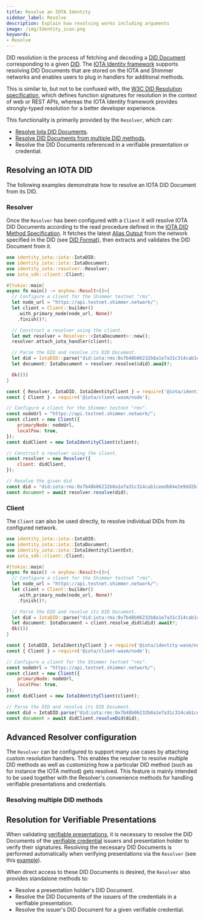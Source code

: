 ```yaml
---
title: Resolve an IOTA Identity
sidebar_label: Resolve
description: Explain how resolving works including arguments
image: /img/Identity_icon.png
keywords:
- Resolve
---
```


<Announcement/>

DID resolution is the process of fetching and decoding a [DID Document](https://www.w3.org/TR/did-core/#dfn-did-documents) corresponding to a given [DID](https://www.w3.org/TR/did-core/#dfn-decentralized-identifiers). The [IOTA Identity framework](https://github.com/iotaledger/identity.rs) supports resolving DID Documents that are stored on the IOTA and Shimmer networks and enables users to plug in handlers for additional methods.

This is similar to, but not to be confused with, the [W3C DID Resolution specification](https://w3c-ccg.github.io/did-resolution/), which defines function signatures for resolution in the context of web or REST APIs, whereas the IOTA Identity framework provides strongly-typed resolution for a better developer experience.

This functionality is primarily provided by the `Resolver`, which can:
- [Resolve Iota DID Documents](#resolving-an-iota-did).
- [Resolve DID Documents from multiple DID methods](#resolving-multiple-did-methods). 
- Resolve the DID Documents referenced in a verifiable presentation or credential.

## Resolving an IOTA DID 

The following examples demonstrate how to resolve an IOTA DID Document from its DID.

### Resolver 

Once the `Resolver` has been configured with a `Client` it will resolve IOTA DID Documents according to the read procedure defined in the [IOTA DID Method Specification](../../specs/did/iota_did_method_spec.mdx#read). It fetches the latest [Alias Output](../../specs/did/iota_did_method_spec.mdx#alias-output) from the network specified in the DID (see [DID Format](../../specs/did/iota_did_method_spec.mdx#did-format)), then extracts and validates the DID Document from it.

<Tabs>
<TabItem value="rust" label="Rust">

```rust
use identity_iota::iota::IotaDID;
use identity_iota::iota::IotaDocument;
use identity_iota::resolver::Resolver;
use iota_sdk::client::Client;

#[tokio::main]
async fn main() -> anyhow::Result<()>{
  // Configure a client for the Shimmer testnet "rms".
  let node_url = "https://api.testnet.shimmer.network/";
  let client = Client::builder()
    .with_primary_node(node_url, None)?
    .finish()?;

  // Construct a resolver using the client.
  let mut resolver = Resolver::<IotaDocument>::new();
  resolver.attach_iota_handler(client);

  // Parse the DID and resolve its DID Document.
  let did = IotaDID::parse("did:iota:rms:0x7b48b06232b8a1e7a31c314cab1ceedb84e2e9dd2b1fae79b67eaa4595f15e47")?;
  let document: IotaDocument = resolver.resolve(&did).await?;

  Ok(())
}
```

</TabItem>
<TabItem value="node" label="Node.js">

```js
const { Resolver, IotaDID, IotaIdentityClient } = require('@iota/identity-wasm/node');
const { Client } = require('@iota/client-wasm/node');

// Configure a client for the Shimmer testnet "rms".
const nodeUrl = "https://api.testnet.shimmer.network/";
const client = new Client({
    primaryNode: nodeUrl,
    localPow: true,
});
const didClient = new IotaIdentityClient(client);

// Construct a resolver using the client.
const resolver = new Resolver({
    client: didClient,
});

// Resolve the given did 
const did = "did:iota:rms:0x7b48b06232b8a1e7a31c314cab1ceedb84e2e9dd2b1fae79b67eaa4595f15e47";
const document = await resolver.resolve(did);
```

</TabItem>
</Tabs>

### Client

The `Client` can also be used directly, to resolve individual DIDs from its configured network.

<Tabs>
<TabItem value="rust" label="Rust">

```rust
use identity_iota::iota::IotaDID;
use identity_iota::iota::IotaDocument;
use identity_iota::iota::IotaIdentityClientExt;
use iota_sdk::client::Client;

#[tokio::main]
async fn main() -> anyhow::Result<()>{
  // Configure a client for the Shimmer testnet "rms".
  let node_url = "https://api.testnet.shimmer.network/";
  let client = Client::builder()
    .with_primary_node(node_url, None)?
    .finish()?;

  // Parse the DID and resolve its DID Document.
  let did = IotaDID::parse("did:iota:rms:0x7b48b06232b8a1e7a31c314cab1ceedb84e2e9dd2b1fae79b67eaa4595f15e47")?;
  let document: IotaDocument = client.resolve_did(&did).await?;
  Ok(())
}
```

</TabItem>
<TabItem value="node" label="Node.js">

```js
const { IotaDID, IotaIdentityClient } = require('@iota/identity-wasm/node');
const { Client } = require('@iota/client-wasm/node');

// Configure a client for the Shimmer testnet "rms".
const nodeUrl = "https://api.testnet.shimmer.network/";
const client = new Client({
    primaryNode: nodeUrl,
    localPow: true,
});
const didClient = new IotaIdentityClient(client);

// Parse the DID and resolve its DID Document.
const did = IotaDID.parse("did:iota:rms:0x7b48b06232b8a1e7a31c314cab1ceedb84e2e9dd2b1fae79b67eaa4595f15e47");
const document = await didClient.resolveDid(did);
```

</TabItem>
</Tabs>

## Advanced Resolver configuration 
The `Resolver` can be configured to support many use cases by attaching custom resolution handlers. This enables the resolver to resolve multiple DID methods as well as customizing how 
a particular DID method (such as for instance the IOTA method) gets resolved. This feature is mainly intended to be used together with the Resolver's convenience methods for handling verifiable presentations and credentials. 

### Resolving multiple DID methods 
<CodeSnippet
    nodeContent={resolve_did_custom_js}
    rustContent={resolve_did_custom_rs}
    nodeGithubLink="https://github.com/iotaledger/identity.rs/blob/main/bindings/wasm/examples/src/1_advanced/4_custom_resolution.ts"
    rustGithubLink="https://github.com/iotaledger/identity.rs/blob/main/examples/1_advanced/5_custom_resolution.rs"
/>


## Resolution for Verifiable Presentations
When validating [verifiable presentations](../verifiable_credentials/verifiable_presentations.mdx), it is necessary to resolve the DID Documents of the [verifiable credential](../verifiable_credentials/overview.mdx) issuers and presentation holder to verify their signatures. Resolving the necessary DID Documents is performed automatically when verifying presentations via the `Resolver` (see this [example](../verifiable_credentials/verifiable_presentations.mdx#example)).

When direct access to these DID Documents is desired, the `Resolver` also provides standalone methods to:
- Resolve a presentation holder's DID Document.
- Resolve the DID Documents of the issuers of the credentials in a verifiable presentation.
- Resolve the issuer's DID Document for a given verifiable credential.
